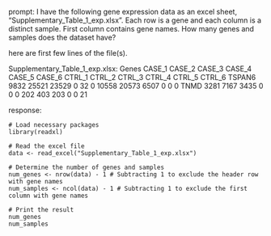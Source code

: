 prompt:
I have the following gene expression data as an excel sheet,  "Supplementary_Table_1_exp.xlsx". Each row is a gene and each column is a distinct sample. First column contains gene names. How many genes and samples does the dataset have?

here are first few lines of the file(s).

Supplementary_Table_1_exp.xlsx:
Genes	CASE_1	CASE_2	CASE_3	CASE_4	CASE_5	CASE_6	CTRL_1	CTRL_2	CTRL_3	CTRL_4	CTRL_5	CTRL_6
TSPAN6	9832	25521	23529	0	32	0	10558	20573	6507	0	0	 0
TNMD	3281	 7167	 3435	0	 0	0	  202	  403	 203	0	0	21


response:
```
# Load necessary packages
library(readxl)

# Read the excel file
data <- read_excel("Supplementary_Table_1_exp.xlsx")

# Determine the number of genes and samples
num_genes <- nrow(data) - 1 # Subtracting 1 to exclude the header row with gene names
num_samples <- ncol(data) - 1 # Subtracting 1 to exclude the first column with gene names

# Print the result
num_genes
num_samples
```
